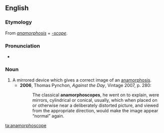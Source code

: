 ==English==

===Etymology===
From ''[[anamorphosis]]'' + ''[[-scope]]''.

===Pronunciation===
* {{IPA|/ænəˈmɔːfəskəʊp/}}

===Noun===
{{en-noun}}

# A mirrored device which gives a correct image of an [[anamorphosis]].
#* '''2006''', Thomas Pynchon, ''Against the Day'', Vintage 2007, p. 280:
#*: The classical '''anamorphoscopes''', he went on to explain, were mirrors, cylindrical or conical, usually, which when placed on or otherwise near a deliberately distorted picture, and viewed from the appropriate direction, would make the image appear “normal” again.

[[ta:anamorphoscope]]